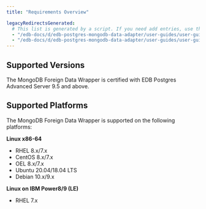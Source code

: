 ```yaml
---
title: "Requirements Overview"

legacyRedirectsGenerated:
  # This list is generated by a script. If you need add entries, use the `legacyRedirects` key.
  - "/edb-docs/d/edb-postgres-mongodb-data-adapter/user-guides/user-guide/5.2.8/requirements_overview.html"
  - "/edb-docs/d/edb-postgres-mongodb-data-adapter/user-guides/user-guide/latest/requirements_overview.html"
---
```


## Supported Versions

The MongoDB Foreign Data Wrapper is certified with EDB Postgres Advanced Server 9.5 and above.

## Supported Platforms

The MongoDB Foreign Data Wrapper is supported on the following platforms:

**Linux x86-64**

-   RHEL 8.x/7.x
-   CentOS 8.x/7.x
-   OEL 8.x/7.x
-   Ubuntu 20.04/18.04 LTS
-   Debian 10.x/9.x

**Linux on IBM Power8/9 (LE)**

-   RHEL 7.x
